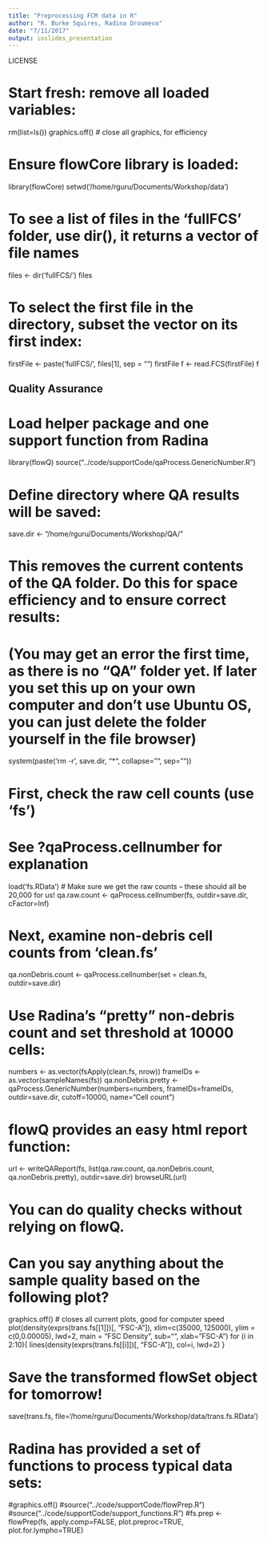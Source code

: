 ```yaml
---
title: "Preprocessing FCM data in R"
author: "R. Burke Squires, Radina Droumeva"
date: "7/11/2017"
output: ioslides_presentation
---
```


LICENSE

# Start fresh: remove all loaded variables:

rm(list=ls())
graphics.off() # close all graphics, for efficiency

# Ensure flowCore library is loaded:

library(flowCore)
setwd('/home/rguru/Documents/Workshop/data')

# To see a list of files in the 'fullFCS' folder, use dir(), it returns a vector of file names
files <- dir('fullFCS/')
files

# To select the first file in the directory, subset the vector on its first index:

firstFile <- paste('fullFCS/', files[1], sep = "")
firstFile
f <- read.FCS(firstFile)
f

##############################################################################
## Quality Assurance

# Load helper package and one support function from Radina
library(flowQ)
source("../code/supportCode/qaProcess.GenericNumber.R")

# Define directory where QA results will be saved:
save.dir <- "/home/rguru/Documents/Workshop/QA/"

# This removes the current contents of the QA folder. Do this for space efficiency and to ensure correct results:
# (You may get an error the first time, as there is no "QA" folder yet. If later you set this up on your own computer and don't use Ubuntu OS, you can just delete the folder yourself in the file browser)
system(paste('rm -r ', save.dir, "*", collapse="", sep=""))

# First, check the raw cell counts (use 'fs')
# See ?qaProcess.cellnumber for explanation
load('fs.RData') # Make sure we get the raw counts -- these should all be 20,000 for us!
qa.raw.count <- qaProcess.cellnumber(fs, outdir=save.dir, cFactor=Inf)

# Next, examine non-debris cell counts from 'clean.fs'
qa.nonDebris.count <- qaProcess.cellnumber(set = clean.fs, outdir=save.dir)

# Use Radina's "pretty" non-debris count and set threshold at 10000 cells:
numbers <- as.vector(fsApply(clean.fs, nrow))
frameIDs <- as.vector(sampleNames(fs))
qa.nonDebris.pretty <- qaProcess.GenericNumber(numbers=numbers, frameIDs=frameIDs, outdir=save.dir, cutoff=10000, name="Cell count")

# flowQ provides an easy html report function:
url <- writeQAReport(fs, list(qa.raw.count, qa.nonDebris.count, qa.nonDebris.pretty), outdir=save.dir)
browseURL(url)

# You can do quality checks without relying on flowQ. 
# Can you say anything about the sample quality based on the following plot?
graphics.off() # closes all current plots, good for computer speed
plot(density(exprs(trans.fs[[1]])[, "FSC-A"]), xlim=c(35000, 125000), ylim = c(0,0.00005), lwd=2, main = "FSC Density", sub="", xlab="FSC-A")
for (i in 2:10){
  lines(density(exprs(trans.fs[[i]])[, "FSC-A"]), col=i, lwd=2)
}

# Save the transformed flowSet object for tomorrow!
save(trans.fs, file='/home/rguru/Documents/Workshop/data/trans.fs.RData')

##################################################################################
# Radina has provided a set of functions to process typical data sets:
#graphics.off()
#source("../code/supportCode/flowPrep.R")
#source("../code/supportCode/support_functions.R")
#fs.prep <- flowPrep(fs, apply.comp=FALSE, plot.preproc=TRUE, plot.for.lympho=TRUE)